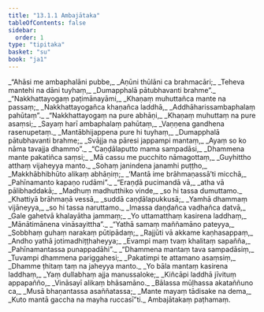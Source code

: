 ```yaml
---
title: "13.1.1 Ambajātaka"
tableOfContents: false
sidebar:
  order: 1
type: "tipitaka"
basket: "su"
book: "ja1"
---
```



<DynamicBreadcrumb />

<Division number="1" book="ja1">

<Paragraph number="2384" type="verses" book="ja1">
_“Ahāsi me ambaphalāni pubbe,_  
_Aṇūni thūlāni ca brahmacāri;_  
_Teheva mantehi na dāni tuyhaṃ,_  
_Dumapphalā pātubhavanti brahme”._  

</Paragraph>

</Division>
<Division number="2" book="ja1">

<Paragraph number="2385" type="verses" book="ja1">
_“Nakkhattayogaṃ paṭimānayāmi,_  
_Khaṇaṃ muhuttañca mante na passaṃ;_  
_Nakkhattayogañca khaṇañca laddhā,_  
_Addhāharissambaphalaṃ pahūtaṃ”._  

</Paragraph>

</Division>
<Division number="3" book="ja1">

<Paragraph number="2386" type="verses" book="ja1">
_“Nakkhattayogaṃ na pure abhāṇi,_  
_Khaṇaṃ muhuttaṃ na pure asaṃsi;_  
_Sayaṃ harī ambaphalaṃ pahūtaṃ,_  
_Vaṇṇena gandhena rasenupetaṃ._  

</Paragraph>

</Division>
<Division number="4" book="ja1">

<Paragraph number="2387" type="verses" book="ja1">
_Mantābhijappena pure hi tuyhaṃ,_  
_Dumapphalā pātubhavanti brahme;_  
_Svājja na pāresi jappampi mantaṃ,_  
_Ayaṃ so ko nāma tavajja dhammo”._  

</Paragraph>

</Division>
<Division number="5" book="ja1">

<Paragraph number="2388" type="verses" book="ja1">
_“Caṇḍālaputto mama sampadāsi,_  
_Dhammena mante pakatiñca saṃsi;_  
_Mā cassu me pucchito nāmagottaṃ,_  
_Guyhittho atthaṃ vijaheyya manto._  

</Paragraph>

</Division>
<Division number="6" book="ja1">

<Paragraph number="2389" type="verses" book="ja1">
_Sohaṃ janindena janamhi puṭṭho,_  
_Makkhābhibhūto alikaṃ abhāṇiṃ;_  
_‘Mantā ime brāhmaṇassā’ti micchā,_  
_Pahīnamanto kapaṇo rudāmi”._  

</Paragraph>

</Division>
<Division number="7" book="ja1">

<Paragraph number="2390" type="verses" book="ja1">
_“Eraṇḍā pucimandā vā,_  
_atha vā pālibhaddakā;_  
_Madhuṃ madhutthiko vinde,_  
_so hi tassa dumuttamo._  

</Paragraph>

</Division>
<Division number="8" book="ja1">

<Paragraph number="2391" type="verses" book="ja1">
_Khattiyā brāhmaṇā vessā,_  
_suddā caṇḍālapukkusā;_  
_Yamhā dhammaṃ vijāneyya,_  
_so hi tassa naruttamo._  

</Paragraph>

</Division>
<Division number="9" book="ja1">

<Paragraph number="2392" type="verses" book="ja1">
_Imassa daṇḍañca vadhañca datvā,_  
_Gale gahetvā khalayātha jammaṃ;_  
_Yo uttamatthaṃ kasirena laddhaṃ,_  
_Mānātimānena vināsayittha”._  

</Paragraph>

</Division>
<Division number="10" book="ja1">

<Paragraph number="2393" type="verses" book="ja1">
_“Yathā samaṃ maññamāno pateyya,_  
_Sobbhaṃ guhaṃ narakaṃ pūtipādaṃ;_  
_Rajjūti vā akkame kaṇhasappaṃ,_  
_Andho yathā jotimadhiṭṭhaheyya;_  
_Evampi maṃ tvaṃ khalitaṃ sapañña,_  
_Pahīnamantassa punappadāhi”._  

</Paragraph>

</Division>
<Division number="11" book="ja1">

<Paragraph number="2394" type="verses" book="ja1">
_“Dhammena mantaṃ tava sampadāsiṃ,_  
_Tuvampi dhammena pariggahesi;_  
_Pakatimpi te attamano asaṃsiṃ,_  
_Dhamme ṭhitaṃ taṃ na jaheyya manto._  

</Paragraph>

</Division>
<Division number="12" book="ja1">

<Paragraph number="2395" type="verses" book="ja1">
_Yo bāla mantaṃ kasirena laddhaṃ,_  
_Yaṃ dullabhaṃ ajja manussaloke;_  
_Kiñcāpi laddhā jīvituṃ appapañño,_  
_Vināsayī alikaṃ bhāsamāno._  

</Paragraph>

</Division>
<Division number="13" book="ja1">

<Paragraph number="2396" type="verses" book="ja1">
_Bālassa mūḷhassa akataññuno ca,_  
_Musā bhaṇantassa asaññatassa;_  
_Mante mayaṃ tādisake na dema,_  
_Kuto mantā gaccha na mayha ruccasī”ti._  


</Paragraph>
</Division>

<Paragraph number="2397" type="center" book="ja1">
Ambajātakaṃ paṭhamaṃ.
</Paragraph>